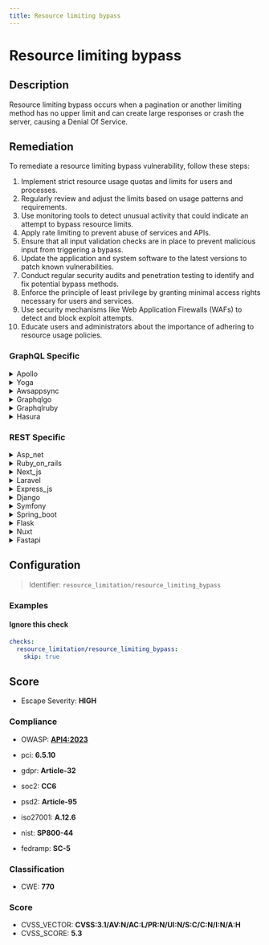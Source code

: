 ```yaml
---
title: Resource limiting bypass
---
```


# Resource limiting bypass

## Description

Resource limiting bypass occurs when a pagination or another limiting method has no upper limit and can create large responses or crash the server, causing a Denial Of Service.

## Remediation

To remediate a resource limiting bypass vulnerability, follow these steps:

1. Implement strict resource usage quotas and limits for users and processes.
2. Regularly review and adjust the limits based on usage patterns and requirements.
3. Use monitoring tools to detect unusual activity that could indicate an attempt to bypass resource limits.
4. Apply rate limiting to prevent abuse of services and APIs.
5. Ensure that all input validation checks are in place to prevent malicious input from triggering a bypass.
6. Update the application and system software to the latest versions to patch known vulnerabilities.
7. Conduct regular security audits and penetration testing to identify and fix potential bypass methods.
8. Enforce the principle of least privilege by granting minimal access rights necessary for users and services.
9. Use security mechanisms like Web Application Firewalls (WAFs) to detect and block exploit attempts.
10. Educate users and administrators about the importance of adhering to resource usage policies.


### GraphQL Specific

<details>
    <summary>Apollo</summary>

Implement strict pagination controls in Apollo server by setting a maximum limit for the number of records retrievable in a single request and enforce this limit within resolvers to prevent resource exhaustion and potential Denial of Service attacks.

</details>

<details>
    <summary>Yoga</summary>

Implement strict pagination controls in the Yoga framework by setting a maximum limit for the number of records that can be fetched in a single request. Additionally, enforce server-side checks to prevent clients from overriding these limits, thus avoiding large responses or potential server crashes due to resource exhaustion.

</details>

<details>
    <summary>Awsappsync</summary>

Implement strict pagination controls in AWS AppSync by setting maximum limits on the number of items returned in a single request and enforcing these limits within the GraphQL schema to prevent large responses or server overload.

</details>

<details>
    <summary>Graphqlgo</summary>

Implement query complexity analysis in GraphQLGo to prevent resource exhaustion. Set sensible defaults and maximum limits for query depths and returned object counts to avoid large responses or server crashes.

</details>

<details>
    <summary>Graphqlruby</summary>

Implement query complexity analysis in GraphQLRuby to ensure that the cost of a query does not exceed a predefined threshold, thus preventing excessively large queries that could lead to resource exhaustion or server crashes.

</details>

<details>
    <summary>Hasura</summary>

Implement strict query depth limits and cost analysis to prevent complex queries from overloading the Hasura engine, and enforce pagination with maximum page size limits to mitigate potential denial of service attacks.

</details>


### REST Specific

<details>
    <summary>Asp_net</summary>

Implement server-side input validation to enforce strict pagination limits and use robust error handling to prevent users from requesting excessively large datasets that could lead to server strain or Denial of Service (DoS) conditions.

</details>

<details>
    <summary>Ruby_on_rails</summary>

Implement server-side pagination with strict upper limits and enforce them using ActiveRecord's `limit` and `offset` methods to prevent large or unbounded result sets that could lead to performance issues or Denial of Service.

</details>

<details>
    <summary>Next_js</summary>

Implement server-side checks to enforce pagination limits and validate user input to prevent excessively large data requests that could lead to a Denial of Service (DoS). Utilize Next.js API routes to control data fetching and ensure that the limits are respected.

</details>

<details>
    <summary>Laravel</summary>

Implement server-side checks in Laravel to enforce upper limits on pagination and other resource queries. Use Laravel's built-in pagination methods, such as 'paginate()', 'simplePaginate()', or 'cursorPaginate()', to automatically handle safe data fetching with sensible limits. Additionally, validate and sanitize all user inputs to prevent excessively large requests that could lead to a Denial of Service (DoS).

</details>

<details>
    <summary>Express_js</summary>

Implement middleware in Express.js to validate and enforce pagination limits, such as maximum page size, to prevent large responses or server overload.

</details>

<details>
    <summary>Django</summary>

Implement pagination with Django's Paginator class, set a reasonable default page size, and enforce a maximum page size limit to prevent large queries. Use Django's built-in query parameter validation to ensure users cannot bypass the limits.

</details>

<details>
    <summary>Symfony</summary>

Implement strict pagination controls in Symfony by using the 'setMaxResults' method from the Doctrine QueryBuilder to define an upper limit for query results. Additionally, validate and sanitize all user inputs for pagination to prevent excessively large data requests that could lead to a Denial of Service (DoS).

</details>

<details>
    <summary>Spring_boot</summary>

Implement server-side pagination with sensible defaults and maximum limits for page sizes, and enforce strict type checking on user-supplied parameters to prevent large or unexpected queries that could lead to a Denial of Service.

</details>

<details>
    <summary>Flask</summary>

Implement server-side checks to enforce maximum limits on pagination and request sizes within your Flask application to prevent large or unlimited result sets that could lead to Denial of Service.

</details>

<details>
    <summary>Nuxt</summary>

Implement server-side checks to enforce maximum limits on pagination and request sizes within the Nuxt application to prevent large responses or server overload, ensuring stability and availability.

</details>

<details>
    <summary>Fastapi</summary>

Implement pagination with maximum page size limits and enforce strict parameter validation to prevent excessively large requests in FastAPI routes.

</details>

## Configuration

> Identifier: `resource_limitation/resource_limiting_bypass`



### Examples



#### Ignore this check

```yaml
checks:
  resource_limitation/resource_limiting_bypass:
    skip: true
```




## Score

- Escape Severity: **<span className="high-severity">HIGH</span>**

### Compliance

- OWASP: **[API4:2023](https://github.com/OWASP/API-Security/blob/master/editions/2023/en/0xa4-unrestricted-resource-consumption.md)**

- pci: **6.5.10**
- gdpr: **Article-32**
- soc2: **CC6**
- psd2: **Article-95**
- iso27001: **A.12.6**
- nist: **SP800-44**
- fedramp: **SC-5**

### Classification

- CWE: **770**




### Score

- CVSS_VECTOR: **CVSS:3.1/AV:N/AC:L/PR:N/UI:N/S:C/C:N/I:N/A:H**
- CVSS_SCORE: **5.3**

